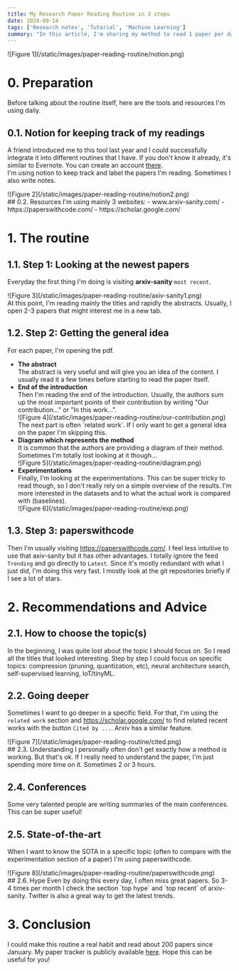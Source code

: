 ```yaml
---
title: My Research Paper Reading Routine in 3 steps
date: 2020-09-14
tags: ['Research notes', 'Tutorial', 'Machine Learning']
summary: "In this article, I'm sharing my method to read 1 paper per day."
---
```


<div className="text-center">![Figure 1](/static/images/paper-reading-routine/notion.png)</div>

# 0. Preparation

Before talking about the routine itself, here are the tools and resources I'm using daily.

## 0.1. Notion for keeping track of my readings

A friend introduced me to this tool last year and I could successfully integrate it into different routines that I have. If you don't know it already, it's similar to Evernote. You can create an account [there](http://https://www.notion.so).  
I'm using notion to keep track and label the papers I'm reading. Sometimes I also write notes.

<div className="text-center">![Figure 2](/static/images/paper-reading-routine/notion2.png)</div>
## 0.2. Resources I'm using mainly 3 websites: - www.arxiv-sanity.com/ - https://paperswithcode.com/
- https://scholar.google.com/

# 1. The routine

## 1.1. Step 1: Looking at the newest papers

Everyday the first thing I'm doing is visiting **arxiv-sanity** `most recent`.

<div className="text-center">
  ![Figure 3](/static/images/paper-reading-routine/axiv-sanity1.png)
</div>
At this point, I'm reading mainly the titles and rapidly the abstracts. Usually, I open 2-3 papers that
might interest me in a new tab.

## 1.2. Step 2: Getting the general idea

For each paper, I'm opening the pdf.

- **The abstract**  
  The abstract is very useful and will give you an idea of the content. I usually read it a few times before starting to read the paper itself.
- **End of the introduction**  
  Then I'm reading the end of the introduction. Usually, the authors sum up the most important points of their contribution by writing "Our contribution..." or "In this work...".
  <div className="text-center">
    ![Figure 4](/static/images/paper-reading-routine/our-contribution.png)
  </div>
  The next part is often `related work`. If I only want to get a general idea on the paper I'm skipping
  this.
- **Diagram which represents the method**  
  It is common that the authors are providing a diagram of their method. Sometimes I'm totally lost looking at it though...
  <div className="text-center">![Figure 5](/static/images/paper-reading-routine/diagram.png)</div>
- **Experimentations**  
  Finally, I'm looking at the experimentations. This can be super tricky to read though, so I don't really rely on a simple overview of the results. I'm more interested in the datasets and to what the actual work is compared with (baselines).
  <div className="text-center">![Figure 6](/static/images/paper-reading-routine/exp.png)</div>

## 1.3. Step 3: paperswithcode

Then I'm usually visiting https://paperswithcode.com/. I feel less intuitive to use that axiv-sanity but it has other advantages. I totally ignore the feed `Trending` and go directly to `Latest`. Since it's mostly redundant with what I just did, I'm doing this very fast. I mostly look at the git repositories briefly if I see a lot of stars.

# 2. Recommendations and Advice

## 2.1. How to choose the topic(s)

In the beginning, I was quite lost about the topic I should focus on. So I read all the titles that looked interesting. Step by step I could focus on specific topics: compression (pruning, quantization, etc), neural architecture search, self-supervised learning, IoT/tinyML.

## 2.2. Going deeper

Sometimes I want to go deeper in a specific field. For that, I'm using the `related work` section and https://scholar.google.com/ to find related recent works with the button `Cited by ...`. Arxiv has a similar feature.

<div className="text-center">![Figure 7](/static/images/paper-reading-routine/cited.png)</div>
## 2.3. Understanding I personally often don't get exactly how a method is working. But that's ok. If
I really need to understand the paper, I'm just spending more time on it. Sometimes 2 or 3 hours.

## 2.4. Conferences

Some very talented people are writing summaries of the main conferences. This can be super useful!

## 2.5. State-of-the-art

When I want to know the SOTA in a specific topic (often to compare with the experimentation section of a paper) I'm using paperswithcode.

<div className="text-center">
  ![Figure 8](/static/images/paper-reading-routine/paperswithcode.png)
</div>
## 2.6. Hype Even by doing this every day, I often miss great papers. So 3-4 times per month I check
the section `top hype` and `top recent` of arxiv-sanity. Twitter is also a great way to get the latest
trends.

# 3. Conclusion

I could make this routine a real habit and read about 200 papers since January. My paper tracker is publicly available [here](https://t.co/CJ0dEVtU7e?amp=1). Hope this can be useful for you!
